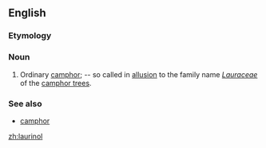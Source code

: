 ==English==

===Etymology===
{{suffix|laurin|ol|lang=en}}

===Noun===
{{en-noun|-|s}}

# {{context|chemistry|lang=en}} Ordinary [[camphor]]; -- so called in [[allusion]] to the family name ''[[Lauraceae]]'' of the [[camphor tree]]s.

===See also===
* [[camphor]]

[[zh:laurinol]]